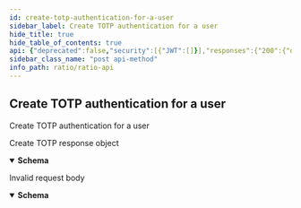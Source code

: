 ```yaml
---
id: create-totp-authentication-for-a-user
sidebar_label: Create TOTP authentication for a user
hide_title: true
hide_table_of_contents: true
api: {"deprecated":false,"security":[{"JWT":[]}],"responses":{"200":{"description":"Create TOTP response object","content":{"application/json":{"schema":{"description":"","required":["secret","qrCode","recoveryCodes","totpId"],"type":"object","properties":{"secret":{"description":"The secret to be used by the users authenticator app","type":"string"},"qrCode":{"description":"The QR code that can be scanned by the users authenticator app","type":"string"},"recoveryCodes":{"description":"The recovery codes to be used if the users authenticator app is lost","type":"string"},"totpId":{"description":"The TOTP unique identifier","type":"string"}}}}}},"400":{"description":"Invalid request body","content":{"application/json":{"schema":{"description":"","type":"object","properties":{"message":{"description":"Error message","type":"string"},"createTime":{"description":"Error creation time","type":"string"},"code":{"description":"Error code","type":"string"},"data":{"description":"Error data","type":"object"}}}}}}},"parameters":[],"tags":["Auth"],"description":"Create TOTP authentication for a user","method":"post","path":"/auth/totp","servers":[{"url":"http://localhost:3001","description":"Local server"},{"url":"https://api.dev.ratio.me","description":"Development server"},{"url":"https://api.staging.ratio.me","description":"Staging server"},{"url":"https://api.ratio.me","description":"Production server"}],"securitySchemes":{"JWT":{"type":"http","scheme":"bearer","bearerFormat":"JWT"}},"info":{"title":"Ratio API","description":"API endpoints and models for using the Ratio service","contact":{"name":"API Support","url":"https://help.ratio.me","email":"support@ratio.me"},"termsOfService":"http://developer.ratio.me/terms/","version":"1.0.0"},"postman":{"name":"Create TOTP authentication for a user","description":{"type":"text/plain"},"url":{"path":["auth","totp"],"host":["{{baseUrl}}"],"query":[],"variable":[]},"header":[{"key":"Accept","value":"application/json"}],"method":"POST","auth":{"type":"bearer","bearer":[{"type":"any","value":"<Bearer Token>","key":"token"}]}}}
sidebar_class_name: "post api-method"
info_path: ratio/ratio-api
---
```



## Create TOTP authentication for a user



Create TOTP authentication for a user

<div><ApiTabs><TabItem label={"200"} value={"200"}><div>

Create TOTP response object

</div><div><MimeTabs groupId={"mime-type"}><TabItem label={"application/json"} value={"application/json"}><SchemaTabs groupId={"schema-tabs"}><TabItem label={"Schema"} value={"Schema"}><details style={{}} data-collapsed={false} open={true}><summary style={{"textAlign":"left"}}><strong>Schema</strong></summary><div style={{"textAlign":"left","marginLeft":"1rem"}}></div><ul style={{"marginLeft":"1rem"}}><SchemaItem collapsible={false} name={"secret"} required={false} schemaDescription={"The secret to be used by the users authenticator app"} schemaName={"string"} qualifierMessage={undefined} defaultValue={undefined}></SchemaItem><SchemaItem collapsible={false} name={"qrCode"} required={false} schemaDescription={"The QR code that can be scanned by the users authenticator app"} schemaName={"string"} qualifierMessage={undefined} defaultValue={undefined}></SchemaItem><SchemaItem collapsible={false} name={"recoveryCodes"} required={false} schemaDescription={"The recovery codes to be used if the users authenticator app is lost"} schemaName={"string"} qualifierMessage={undefined} defaultValue={undefined}></SchemaItem><SchemaItem collapsible={false} name={"totpId"} required={false} schemaDescription={"The TOTP unique identifier"} schemaName={"string"} qualifierMessage={undefined} defaultValue={undefined}></SchemaItem></ul></details></TabItem><TabItem label={"Example (from schema)"} value={"Example (from schema)"}><ResponseSamples responseExample={"{\n  \"secret\": \"string\",\n  \"qrCode\": \"string\",\n  \"recoveryCodes\": \"string\",\n  \"totpId\": \"string\"\n}"} language={"json"}></ResponseSamples></TabItem></SchemaTabs></TabItem></MimeTabs></div></TabItem><TabItem label={"400"} value={"400"}><div>

Invalid request body

</div><div><MimeTabs groupId={"mime-type"}><TabItem label={"application/json"} value={"application/json"}><SchemaTabs groupId={"schema-tabs"}><TabItem label={"Schema"} value={"Schema"}><details style={{}} data-collapsed={false} open={true}><summary style={{"textAlign":"left"}}><strong>Schema</strong></summary><div style={{"textAlign":"left","marginLeft":"1rem"}}></div><ul style={{"marginLeft":"1rem"}}><SchemaItem collapsible={false} name={"message"} required={false} schemaDescription={"Error message"} schemaName={"string"} qualifierMessage={undefined} defaultValue={undefined}></SchemaItem><SchemaItem collapsible={false} name={"createTime"} required={false} schemaDescription={"Error creation time"} schemaName={"string"} qualifierMessage={undefined} defaultValue={undefined}></SchemaItem><SchemaItem collapsible={false} name={"code"} required={false} schemaDescription={"Error code"} schemaName={"string"} qualifierMessage={undefined} defaultValue={undefined}></SchemaItem><SchemaItem collapsible={false} name={"data"} required={false} schemaDescription={"Error data"} schemaName={"object"} qualifierMessage={undefined} defaultValue={undefined}></SchemaItem></ul></details></TabItem><TabItem label={"Example (from schema)"} value={"Example (from schema)"}><ResponseSamples responseExample={"{\n  \"message\": \"string\",\n  \"createTime\": \"string\",\n  \"code\": \"string\",\n  \"data\": {}\n}"} language={"json"}></ResponseSamples></TabItem></SchemaTabs></TabItem></MimeTabs></div></TabItem></ApiTabs></div>
      